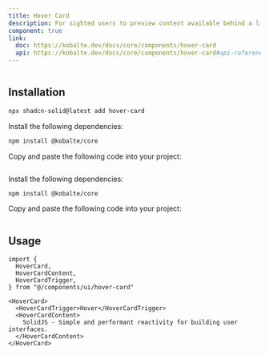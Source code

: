 ```yaml
---
title: Hover Card
description: For sighted users to preview content available behind a link.
component: true
link:
  doc: https://kobalte.dev/docs/core/components/hover-card
  api: https://kobalte.dev/docs/core/components/hover-card#api-reference
---
```


<ComponentPreview name="hover-card-demo" >

```tsx file=<rootDir>/src/registry/tailwindcss/examples/hover-card-demo.tsx

```

</ComponentPreview>

## Installation

<ComponentInstallation >

```bash
npx shadcn-solid@latest add hover-card
```

<Step >

<StepItem>Install the following dependencies:</StepItem>

```bash
npm install @kobalte/core
```

<StepItem>Copy and paste the following code into your project:</StepItem>
```tsx file=<rootDir>/src/registry/tailwindcss/ui/hover-card.tsx
```

</Step>

<Step >

<StepItem>Install the following dependencies:</StepItem>

```bash
npm install @kobalte/core
```

<StepItem>Copy and paste the following code into your project:</StepItem>
```tsx file=<rootDir>/../packages/unocss/ui/hover-card.tsx
```

</Step>

</ComponentInstallation>

## Usage

```tsx
import {
  HoverCard,
  HoverCardContent,
  HoverCardTrigger,
} from "@/components/ui/hover-card"
```

```tsx
<HoverCard>
  <HoverCardTrigger>Hover</HoverCardTrigger>
  <HoverCardContent>
    SolidJS - Simple and performant reactivity for building user interfaces.
  </HoverCardContent>
</HoverCard>
```
